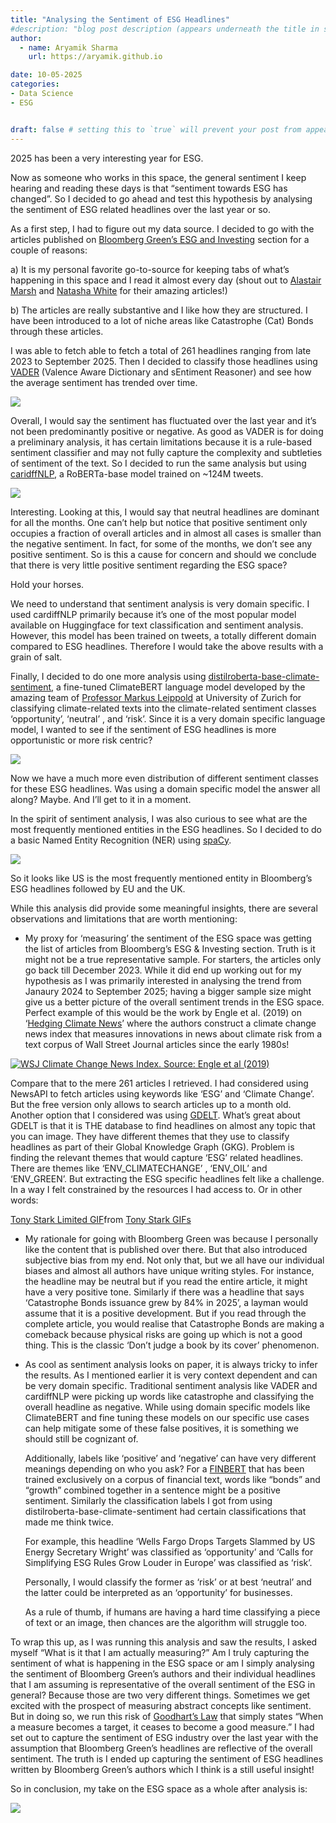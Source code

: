 ```yaml
---
title: "Analysing the Sentiment of ESG Headlines"
#description: "blog post description (appears underneath the title in smaller text) which is included on the listing page"
author:
  - name: Aryamik Sharma
    url: https://aryamik.github.io

date: 10-05-2025
categories: 
- Data Science
- ESG


draft: false # setting this to `true` will prevent your post from appearing on your listing page until you're ready!
---
```


2025 has been a very interesting year for ESG.

Now as someone who works in this space, the general sentiment I keep hearing and reading these days is that "sentiment towards ESG has changed". So I decided to go ahead and test this hypothesis by analysing the sentiment of ESG related headlines over the last year or so.

As a first step, I had to figure out my data source. I decided to go with the articles published on [Bloomberg Green's ESG and Investing](www.bloomberg.com/green/esg-investing) section for a couple of reasons:

a\) It is my personal favorite go-to-source for keeping tabs of what's happening in this space and I read it almost every day (shout out to [Alastair Marsh](https://www.bloomberg.com/authors/AQvVwWuhxcQ/alastair-marsh) and [Natasha White](https://www.bloomberg.com/authors/AVoCKxLr5As/natasha-white) for their amazing articles!)

b\) The articles are really substantive and I like how they are structured. I have been introduced to a lot of niche areas like Catastrophe (Cat) Bonds through these articles.

I was able to fetch able to fetch a total of 261 headlines ranging from late 2023 to September 2025. Then I decided to classify those headlines using [VADER](https://github.com/cjhutto/vaderSentiment) (Valence Aware Dictionary and sEntiment Reasoner) and see how the average sentiment has trended over time.

![](images/clipboard-3688138075.png)

Overall, I would say the sentiment has fluctuated over the last year and it's not been predominantly positive or negative. As good as VADER is for doing a preliminary analysis, it has certain limitations because it is a rule-based sentiment classifier and may not fully capture the complexity and subtleties of sentiment of the text. So I decided to run the same analysis but using [caridffNLP](https://huggingface.co/cardiffnlp/twitter-roberta-base-sentiment-latest), a RoBERTa-base model trained on \~124M tweets.

![](images/clipboard-2695547131.png)

Interesting. Looking at this, I would say that neutral headlines are dominant for all the months. One can't help but notice that positive sentiment only occupies a fraction of overall articles and in almost all cases is smaller than the negative sentiment. In fact, for some of the months, we don't see any positive sentiment. So is this a cause for concern and should we conclude that there is very little positive sentiment regarding the ESG space?

Hold your horses.

We need to understand that sentiment analysis is very domain specific. I used cardiffNLP primarily because it's one of the most popular model available on Huggingface for text classification and sentiment analysis. However, this model has been trained on tweets, a totally different domain compared to ESG headlines. Therefore I would take the above results with a grain of salt.

Finally, I decided to do one more analysis using [distilroberta-base-climate-sentiment](https://huggingface.co/climatebert/distilroberta-base-climate-sentiment), a fine-tuned ClimateBERT language model developed by the amazing team of [Professor Markus Leippold](https://www.chatclimate.ai/team) at University of Zurich for classifying climate-related texts into the climate-related sentiment classes 'opportunity', 'neutral' , and 'risk'. Since it is a very domain specific language model, I wanted to see if the sentiment of ESG headlines is more opportunistic or more risk centric?

![](images/clipboard-4024368167.png)

Now we have a much more even distribution of different sentiment classes for these ESG headlines. Was using a domain specific model the answer all along? Maybe. And I'll get to it in a moment.

In the spirit of sentiment analysis, I was also curious to see what are the most frequently mentioned entities in the ESG headlines. So I decided to do a basic Named Entity Recognition (NER) using [spaCy](https://spacy.io/usage/spacy-101#annotations-ner).

![](images/clipboard-3079897189.png)

So it looks like US is the most frequently mentioned entity in Bloomberg's ESG headlines followed by EU and the UK.

While this analysis did provide some meaningful insights, there are several observations and limitations that are worth mentioning:

-   My proxy for 'measuring' the sentiment of the ESG space was getting the list of articles from Bloomberg's ESG & Investing section. Truth is it might not be a true representative sample. For starters, the articles only go back till December 2023. While it did end up working out for my hypothesis as I was primarily interested in analysing the trend from Janaury 2024 to September 2025; having a bigger sample size might give us a better picture of the overall sentiment trends in the ESG space. Perfect example of this would be the work by Engle et al. (2019) on '[Hedging Climate News](https://papers.ssrn.com/sol3/papers.cfm?abstract_id=3317570)' where the authors construct a climate change news index that measures innovations in news about climate risk from a text corpus of Wall Street Journal articles since the early 1980s!

[![WSJ Climate Change News Index. Source: Engle et al (2019)](images/clipboard-2585954177.png)](https://papers.ssrn.com/sol3/papers.cfm?abstract_id=3317570)

Compare that to the mere 261 articles I retrieved. I had considered using NewsAPI to fetch articles using keywords like 'ESG' and 'Climate Change'. But the free version only allows to search articles up to a month old. Another option that I considered was using [GDELT](https://www.gdeltproject.org/). What's great about GDELT is that it is THE database to find headlines on almost any topic that you can image. They have different themes that they use to classify headlines as part of their Global Knowledge Graph (GKG). Problem is finding the relevant themes that would capture 'ESG' related headlines. There are themes like 'ENV_CLIMATECHANGE' , 'ENV_OIL' and 'ENV_GREEN'. But extracting the ESG specific headlines felt like a challenge. In a way I felt constrained by the resources I had access to. Or in other words:

```{=html}
<p><div class="tenor-gif-embed" data-postid="10681570624129307805" data-share-method="host" data-aspect-ratio="1.76596" data-width="100%"><a href="https://tenor.com/view/tony-stark-limited-tech-meme-technology-gif-10681570624129307805">Tony Stark Limited GIF</a>from <a href="https://tenor.com/search/tony+stark-gifs">Tony Stark GIFs</a></div> <script type="text/javascript" async src="https://tenor.com/embed.js"></script></p>
```

-   My rationale for going with Bloomberg Green was because I personally like the content that is published over there. But that also introduced subjective bias from my end. Not only that, but we all have our individual biases and almost all authors have unique writing styles. For instance, the headline may be neutral but if you read the entire article, it might have a very positive tone. Similarly if there was a headline that says 'Catastrophe Bonds issuance grew by 84% in 2025', a layman would assume that it is a positive development. But if you read through the complete article, you would realise that Catastrophe Bonds are making a comeback because physical risks are going up which is not a good thing. This is the classic 'Don't judge a book by its cover' phenomenon.

-   As cool as sentiment analysis looks on paper, it is always tricky to infer the results. As I mentioned earlier it is very context dependent and can be very domain specific. Traditional sentiment analysis like VADER and cardiffNLP were picking up words like catastrophe and classifying the overall headline as negative. While using domain specific models like ClimateBERT and fine tuning these models on our specific use cases can help mitigate some of these false positives, it is something we should still be cognizant of.

    Additionally, labels like 'positive' and 'negative' can have very different meanings depending on who you ask? For a [FINBERT](https://huggingface.co/ProsusAI/finbert) that has been trained exclusively on a corpus of financial text, words like "bonds" and "growth" combined together in a sentence might be a positive sentiment. Similarly the classification labels I got from using distilroberta-base-climate-sentiment had certain classifications that made me think twice.

    For example, this headline 'Wells Fargo Drops Targets Slammed by US Energy Secretary Wright' was classified as 'opportunity' and 'Calls for Simplifying ESG Rules Grow Louder in Europe' was classified as 'risk'.

    Personally, I would classify the former as 'risk' or at best 'neutral' and the latter could be interpreted as an 'opportunity' for businesses.

    As a rule of thumb, if humans are having a hard time classifying a piece of text or an image, then chances are the algorithm will struggle too.

To wrap this up, as I was running this analysis and saw the results, I asked myself "What is it that I am actually measuring?" Am I truly capturing the sentiment of what is happening in the ESG space or am I simply analysing the sentiment of Bloomberg Green's authors and their individual headlines that I am assuming is representative of the overall sentiment of the ESG in general? Because those are two very different things. Sometimes we get excited with the prospect of measuring abstract concepts like sentiment. But in doing so, we run this risk of [Goodhart's Law](https://aryamik.github.io/posts/2024-07-07/) that simply states "When a measure becomes a target, it ceases to become a good measure." I had set out to capture the sentiment of ESG industry over the last year with the assumption that Bloomberg Green's headlines are reflective of the overall sentiment. The truth is I ended up capturing the sentiment of ESG headlines written by Bloomberg Green's authors which I think is a still useful insight!

So in conclusion, my take on the ESG space as a whole after analysis is:

![](images/clipboard-996777210.png)
